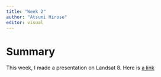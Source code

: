```yaml
---
title: "Week 2"
author: "Atsumi Hirose"
editor: visual
---
```


# Summary

This week, I made a presentation on Landsat 8. Here is [a link](https://atsumi-ucl.github.io/remote_sensing/presentation.html#1)
